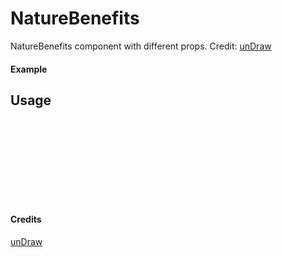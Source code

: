 
<Meta of={NatureBenefits} title="unDraw/NatureBenefits" />

# NatureBenefits

NatureBenefits component with different props.
Credit: [unDraw](https://undraw.co/illustrations)

#### Example

<Canvas of={NatureBenefits.Primary} />

## Usage

```ts
import { NatureBenefits } from "yadl-ui";

const Example = () => {
  return (
      <NatureBenefits />
  );
};

export default Example;
```

#### Credits
[unDraw](https://undraw.co/illustrations)
